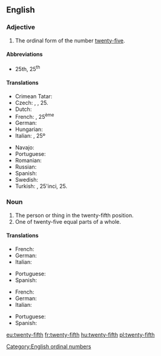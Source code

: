 ==English==

===Adjective===
{{en-adj|head=[[twenty]]-[[fifth]]|-}}

# The ordinal form of the number [[twenty-five]].

====Abbreviations====
* 25th, 25<sup>th</sup>

====Translations====
{{trans-top|the ordinal form of the number twenty-five}}
* Crimean Tatar: {{t|crh|yigirmi beşinci}}
* Czech: {{t|cs|dvacátýpátý}}, {{t+|cs|pětadvacátý}}, 25.
* Dutch: {{t+|nl|vijfentwintigste}}
* French: {{t+|fr|vingt-cinquième}}, 25<sup>ème</sup>
* German: {{t+|de|fünfundzwanzigste}}
* Hungarian: {{t+|hu|huszonötödik}}
* Italian: {{t|it|venticinquesimo}}, 25º
{{trans-mid}}
* Navajo: {{t|nv|naadįįʼashdlaʼ góneʼ}}
* Portuguese: {{t|pt|vigésimo quinto}}
* Romanian: {{t|ro|douăzeci și cincilea}}
* Russian: {{t|ru|два́дцать пя́тый}}
* Spanish: {{t|es|vigésimo quinto}}
* Swedish: {{t|sv|tjugofemte}}
* Turkish: {{t|tr|yirmi beşinci}}, 25'inci, 25.
{{trans-bottom}}

===Noun===
{{en-noun|head=[[twenty]]-[[fifth]]}}

# The person or thing in the twenty-fifth position.
# One of twenty-five equal parts of a whole.

====Translations====
{{trans-top|person or thing in the twenty-fifth position}}
* French: {{t+|fr|vingt-cinquième|m|f}}
* German: {{t+|de|fünfundzwanzigste}}
* Italian: {{t|it|venticinquesimo|m}}
{{trans-mid}}
* Portuguese: {{t|pt|vigésimo quinto}}
* Spanish: {{t|es|vigésimo quinto}}
{{trans-bottom}}

{{trans-top|one of twenty-five equal parts of a whole}}
* French: {{t+|fr|vingt-cinquième|m}}
* German: {{t+|de|fünfundzwanzigste}}
* Italian: {{t|it|venticinquesimo|m}}
{{trans-mid}}
* Portuguese: {{t|pt|vinte e cinco avos}}
* Spanish: {{t|es|vigésimo quinto}}
{{trans-bottom}}

[[Category:English ordinal numbers]]

[[eu:twenty-fifth]]
[[fr:twenty-fifth]]
[[hu:twenty-fifth]]
[[pl:twenty-fifth]]